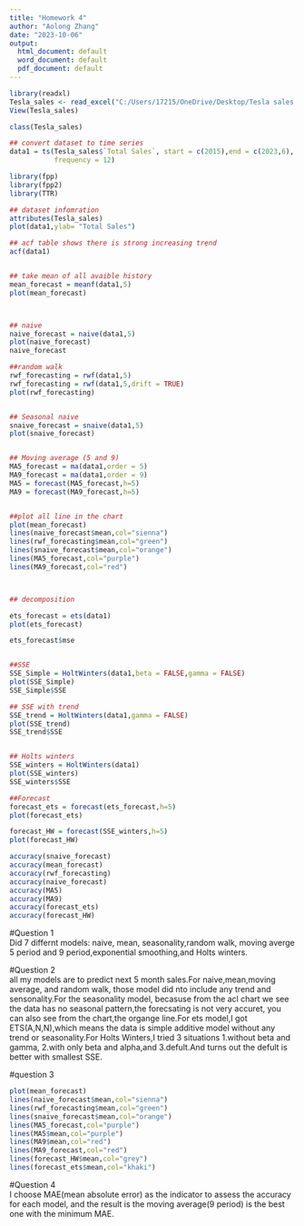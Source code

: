 ---
title: "Homework 4"
author: "Aolong Zhang"
date: "2023-10-06"
output:
  html_document: default
  word_document: default
  pdf_document: default
---

```{r}

library(readxl)
Tesla_sales <- read_excel("C:/Users/17215/OneDrive/Desktop/Tesla sales.xlsx")
View(Tesla_sales)

class(Tesla_sales)

## convert dataset to time series
data1 = ts(Tesla_sales$`Total Sales`, start = c(2015),end = c(2023,6),
           frequency = 12)

library(fpp)
library(fpp2)
library(TTR)

## dataset infomration
attributes(Tesla_sales)
plot(data1,ylab= "Total Sales")

## acf table shows there is strong increasing trend
acf(data1)


## take mean of all avaible history
mean_forecast = meanf(data1,5)
plot(mean_forecast)



## naive
naive_forecast = naive(data1,5)
plot(naive_forecast)
naive_forecast

##random walk
rwf_forecasting = rwf(data1,5)
rwf_forecasting = rwf(data1,5,drift = TRUE)
plot(rwf_forecasting)


## Seasonal naive
snaive_forecast = snaive(data1,5)
plot(snaive_forecast)


## Moving average (5 and 9)
MA5_forecast = ma(data1,order = 5)
MA9_forecast = ma(data1,order = 9)
MA5 = forecast(MA5_forecast,h=5)
MA9 = forecast(MA9_forecast,h=5)


##plot all line in the chart
plot(mean_forecast)
lines(naive_forecast$mean,col="sienna")
lines(rwf_forecasting$mean,col="green")
lines(snaive_forecast$mean,col="orange")
lines(MA5_forecast,col="purple")
lines(MA9_forecast,col="red")



## decomposition

ets_forecast = ets(data1)
plot(ets_forecast)

ets_forecast$mse


##SSE
SSE_Simple = HoltWinters(data1,beta = FALSE,gamma = FALSE)
plot(SSE_Simple)
SSE_Simple$SSE

## SSE with trend
SSE_trend = HoltWinters(data1,gamma = FALSE)
plot(SSE_trend)
SSE_trend$SSE


## Holts winters
SSE_winters = HoltWinters(data1)
plot(SSE_winters)
SSE_winters$SSE

##Forecast
forecast_ets = forecast(ets_forecast,h=5)
plot(forecast_ets)

forecast_HW = forecast(SSE_winters,h=5)
plot(forecast_HW)

accuracy(snaive_forecast)
accuracy(mean_forecast)
accuracy(rwf_forecasting)
accuracy(naive_forecast)
accuracy(MA5)
accuracy(MA9)
accuracy(forecast_ets)
accuracy(forecast_HW)


```

#Question 1  
Did 7 differnt models: naive, mean, seasonality,random walk, moving averge 5 period and 9 period,exponential smoothing,and Holts winters.

#Question 2  
all my models are to predict next 5 month sales.For naive,mean,moving average, and random walk, those model did nto include any trend and sensonality.For the seasonality model, becasuse from the acl chart we see the data has no seasonal pattern,the forecsating is not very accuret, you can also see from the chart,the organge line.For ets model,I got ETS(A,N,N),which means the data is simple additive model without any trend or seasonality.For Holts Winters,I tried 3 situations 1.without beta and gamma, 2.with only beta and alpha,and 3.defult.And turns out the defult is better with smallest SSE.



#question 3  

```{r}
plot(mean_forecast)
lines(naive_forecast$mean,col="sienna")
lines(rwf_forecasting$mean,col="green")
lines(snaive_forecast$mean,col="orange")
lines(MA5_forecast,col="purple")
lines(MA5$mean,col="purple")
lines(MA9$mean,col="red")
lines(MA9_forecast,col="red")
lines(forecast_HW$mean,col="grey")
lines(forecast_ets$mean,col="khaki")
```



#Question 4  
I choose MAE(mean absolute error) as the indicator to assess the accuracy for each model, and the result is the moving average(9 period) is the best one with the minimum MAE.
